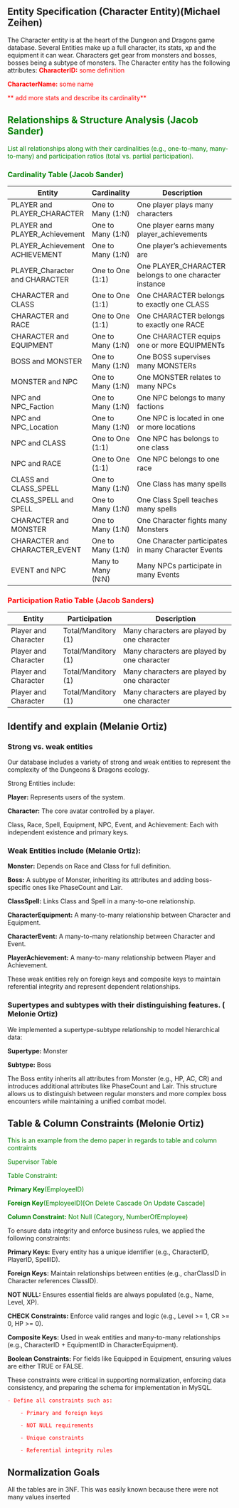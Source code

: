 ## **Entity Specification (Character Entity)(Michael Zeihen)**

The Character entity is at the heart of the Dungeon and Dragons game database. Several Entities make up a full character, its stats, xp and the equipment it can wear. Characters get gear from monsters and bosses, bosses being a subtype of monsters. The Character entity has the following attributes:
<font color="red">
**CharacterID:** some definition

**CharacterName:** some name

** add more stats and describe its cardinality**
</font>

<font color="green">

## **Relationships & Structure Analysis (Jacob Sander)**

List all relationships along with their cardinalities (e.g., one-to-many, many-to-many) and participation ratios (total vs. partial participation).


### Cardinality Table (Jacob Sander)

| Entity                          | Cardinality         | Description                                                  |
|---------------------------------|---------------------|--------------------------------------------------------------|
| PLAYER and PLAYER_CHARACTER     | One to Many (1:N)   | One player plays many characters                             |
| PLAYER and PLAYER_Achievement   | One to Many (1:N)   | One player earns many player_achievements                    |
| PLAYER_Achievement ACHIEVEMENT  | One to Many (1:N)   | One player's achievements are                                |
| PLAYER_Character and CHARACTER  | One to One (1:1)    | One PLAYER_CHARACTER belongs to one character instance       |
| CHARACTER and CLASS             | One to One (1:1)    | One CHARACTER belongs to exactly one CLASS                   |
| CHARACTER and RACE              | One to One (1:1)    | One CHARACTER belongs to exactly one RACE                    |
| CHARACTER and EQUIPMENT         | One to Many (1:N)   | One CHARACTER equips one or more EQUIPMENTs                  |
| BOSS and MONSTER                | One to Many (1:N)   | One BOSS supervises many MONSTERs                            |
| MONSTER and NPC                 | One to Many (1:N)   | One MONSTER relates to many NPCs                             |
| NPC and NPC_Faction             | One to Many (1:N)   | One NPC belongs to many factions                             |
| NPC and NPC_Location            | One to Many (1:N)   | One NPC is located in one or more locations                  |
| NPC and CLASS                   | One to One (1:1)    | One NPC has belongs to one class                             |
| NPC and RACE                    | One to One (1:1)    | One NPC belongs to one race                                  |
| CLASS and CLASS_SPELL           | One to Many (1:N)   | One Class has many spells                                    |
| CLASS_SPELL and SPELL           | One to Many (1:N)   | One Class Spell teaches many spells                          |
| CHARACTER and MONSTER           | One to Many (1:N)   | One Character fights many Monsters                           |
| CHARACTER and CHARACTER_EVENT   | One to Many (1:N)   | One Character participates in many Character Events          |
| EVENT and NPC                   | Many to Many (N:N)  | Many NPCs participate in many Events                         |

</font>

<font color = "red">

### Participation Ratio Table (Jacob Sanders)  

| Entity                  | Participation        | Description                                             |
|-------------------------|----------------------|---------------------------------------------------------|
| Player and Character    | Total/Manditory (1)  | Many characters are played by one character             |
| Player and Character    | Total/Manditory (1)  | Many characters are played by one character             |     
| Player and Character    | Total/Manditory (1)  | Many characters are played by one character             |     
| Player and Character    | Total/Manditory (1)  | Many characters are played by one character             |     

</font>

## **Identify and explain (Melanie Ortiz)**

### Strong vs. weak entities

Our database includes a variety of strong and weak entities to represent the complexity of the Dungeons & Dragons ecology.

Strong Entities include:

**Player:** Represents users of the system.

**Character:** The core avatar controlled by a player.

Class, Race, Spell, Equipment, NPC, Event, and Achievement: Each with independent existence and primary keys.

### Weak Entities include (Melanie Ortiz):

**Monster:** Depends on Race and Class for full definition.

**Boss:** A subtype of Monster, inheriting its attributes and adding boss-specific ones like PhaseCount and Lair.

**ClassSpell:** Links Class and Spell in a many-to-one relationship.

**CharacterEquipment:** A many-to-many relationship between Character and Equipment.

**CharacterEvent:** A many-to-many relationship between Character and Event.

**PlayerAchievement:** A many-to-many relationship between Player and Achievement.

These weak entities rely on foreign keys and composite keys to maintain referential integrity and represent dependent relationships.


### Supertypes and subtypes with their distinguishing features. ( Melonie Ortiz)

We implemented a supertype-subtype relationship to model hierarchical data:

**Supertype:** Monster

**Subtype:** Boss

The Boss entity inherits all attributes from Monster (e.g., HP, AC, CR) and introduces additional attributes like PhaseCount and Lair. 
This structure allows us to distinguish between regular monsters and more complex boss encounters while maintaining a unified combat model.

## **Table & Column Constraints (Melonie Ortiz)**

<font color="green">

This is an example from the demo paper in regards to table and column contraints

Supervisor Table

Table Constraint:
        
**Primary Key**(EmployeeID)
        
**Foreign Key**(EmployeeID)[On Delete Cascade On Update Cascade]

**Column Constraint:** Not Null (Category, NumberOfEmployee)

</font>

To ensure data integrity and enforce business rules, we applied the following constraints:

**Primary Keys:** Every entity has a unique identifier (e.g., CharacterID, PlayerID, SpellID).

**Foreign Keys:** Maintain relationships between entities (e.g., charClassID in Character references ClassID).

**NOT NULL:** Ensures essential fields are always populated (e.g., Name, Level, XP).

**CHECK Constraints:** Enforce valid ranges and logic (e.g., Level >= 1, CR >= 0, HP >= 0).

**Composite Keys:** Used in weak entities and many-to-many relationships (e.g., CharacterID + EquipmentID in CharacterEquipment).

**Boolean Constraints:** For fields like Equipped in Equipment, ensuring values are either TRUE or FALSE.

These constraints were critical in supporting normalization, enforcing data consistency, and preparing the schema for implementation in MySQL.

<font color="red">

    - Define all constraints such as:

        - Primary and foreign keys

        - NOT NULL requirements

        - Unique constraints

        - Referential integrity rules

</font>

## **Normalization Goals**

All the tables are in 3NF. This was easily known because there were not many values inserted

